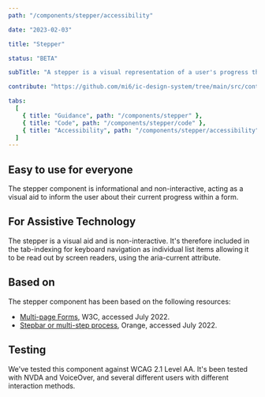 ```yaml
---
path: "/components/stepper/accessibility"

date: "2023-02-03"

title: "Stepper"

status: "BETA"

subTitle: "A stepper is a visual representation of a user's progress through a predefined set of steps in a linear process."

contribute: "https://github.com/mi6/ic-design-system/tree/main/src/content/structured/components/stepper"

tabs:
  [
    { title: "Guidance", path: "/components/stepper" },
    { title: "Code", path: "/components/stepper/code" },
    { title: "Accessibility", path: "/components/stepper/accessibility" },
  ]
---
```


## Easy to use for everyone

The stepper component is informational and non-interactive, acting as a visual aid to inform the user about their current progress within a form.

## For Assistive Technology

The stepper is a visual aid and is non-interactive. It's therefore included in the tab-indexing for keyboard navigation as individual list items allowing it to be read out by screen readers, using the aria-current attribute.

## Based on

The stepper component has been based on the following resources:

- [Multi-page Forms](https://www.w3.org/WAI/tutorials/forms/multi-page/), W3C, accessed July 2022.
- [Stepbar or multi-step process](https://a11y-guidelines.orange.com/en/web/components-examples/stepbar/), Orange, accessed July 2022.

## Testing

We've tested this component against WCAG 2.1 Level AA. It's been tested with NVDA and VoiceOver, and several different users with different interaction methods.
